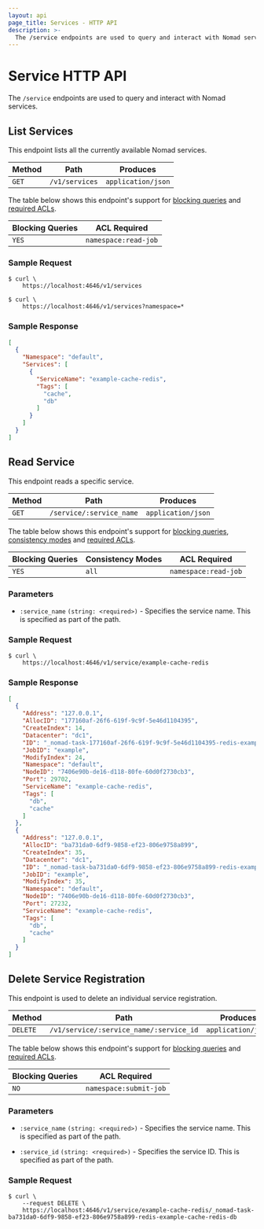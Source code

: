 ```yaml
---
layout: api
page_title: Services - HTTP API
description: >-
  The /service endpoints are used to query and interact with Nomad services.
---
```


# Service HTTP API

The `/service` endpoints are used to query and interact with Nomad services.

## List Services

This endpoint lists all the currently available Nomad services.

| Method | Path           | Produces           |
| ------ | -------------- | ------------------ |
| `GET`  | `/v1/services` | `application/json` |

The table below shows this endpoint's support for
[blocking queries](/api-docs#blocking-queries) and
[required ACLs](/api-docs#acls).

| Blocking Queries | ACL Required         |
| ---------------- | -------------------- |
| `YES`            | `namespace:read-job` |

### Sample Request

```shell-session
$ curl \
    https://localhost:4646/v1/services
```

```shell-session
$ curl \
    https://localhost:4646/v1/services?namespace=*
```

### Sample Response

```json
[
  {
    "Namespace": "default",
    "Services": [
      {
        "ServiceName": "example-cache-redis",
        "Tags": [
          "cache",
          "db"
        ]
      }
    ]
  }
]
```

## Read Service

This endpoint reads a specific service.

| Method | Path                     | Produces           |
| ------ | ------------------------ | ------------------ |
| `GET`  | `/service/:service_name` | `application/json` |

The table below shows this endpoint's support for
[blocking queries](/api-docs#blocking-queries), [consistency modes](/api-docs#consistency-modes) and
[required ACLs](/api-docs#acls).

| Blocking Queries | Consistency Modes | ACL Required         |
| ---------------- | ----------------- | -------------------- |
| `YES`            | `all`             | `namespace:read-job` |

### Parameters

- `:service_name` `(string: <required>)` - Specifies the service name. This is
  specified as part of the path.

### Sample Request

```shell-session
$ curl \
    https://localhost:4646/v1/service/example-cache-redis
```

### Sample Response

```json
[
  {
    "Address": "127.0.0.1",
    "AllocID": "177160af-26f6-619f-9c9f-5e46d1104395",
    "CreateIndex": 14,
    "Datacenter": "dc1",
    "ID": "_nomad-task-177160af-26f6-619f-9c9f-5e46d1104395-redis-example-cache-redis-db",
    "JobID": "example",
    "ModifyIndex": 24,
    "Namespace": "default",
    "NodeID": "7406e90b-de16-d118-80fe-60d0f2730cb3",
    "Port": 29702,
    "ServiceName": "example-cache-redis",
    "Tags": [
      "db",
      "cache"
    ]
  },
  {
    "Address": "127.0.0.1",
    "AllocID": "ba731da0-6df9-9858-ef23-806e9758a899",
    "CreateIndex": 35,
    "Datacenter": "dc1",
    "ID": "_nomad-task-ba731da0-6df9-9858-ef23-806e9758a899-redis-example-cache-redis-db",
    "JobID": "example",
    "ModifyIndex": 35,
    "Namespace": "default",
    "NodeID": "7406e90b-de16-d118-80fe-60d0f2730cb3",
    "Port": 27232,
    "ServiceName": "example-cache-redis",
    "Tags": [
      "db",
      "cache"
    ]
  }
]
```

## Delete Service Registration

This endpoint is used to delete an individual service registration.

| Method   | Path                                    | Produces           |
| -------- | --------------------------------------- | ------------------ |
| `DELETE` | `/v1/service/:service_name/:service_id` | `application/json` |

The table below shows this endpoint's support for
[blocking queries](/api-docs#blocking-queries) and
[required ACLs](/api-docs#acls).

| Blocking Queries | ACL Required           |
| ---------------- | ---------------------- |
| `NO`             | `namespace:submit-job` |

### Parameters

- `:service_name` `(string: <required>)` - Specifies the service name. This is
  specified as part of the path.

- `:service_id` `(string: <required>)` - Specifies the service ID. This is
  specified as part of the path.

### Sample Request

```shell-session
$ curl \
    --request DELETE \
    https://localhost:4646/v1/service/example-cache-redis/_nomad-task-ba731da0-6df9-9858-ef23-806e9758a899-redis-example-cache-redis-db
```
